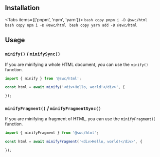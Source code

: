 
## Installation

<Tabs items={['pnpm', 'npm', 'yarn']}>
  <Tab>
    ```bash copy
    pnpm i -D @swc/html
    ```
  </Tab>
  <Tab>
    ```bash copy
    npm i -D @swc/html
    ```
  </Tab>
  <Tab>
    ```bash copy
    yarn add -D @swc/html
    ```
  </Tab>
</Tabs>

## Usage

### `minify()` / `minifySync()`

If you are minifying a whole HTML document, you can use the `minify()` function.

```typescript
import { minify } from '@swc/html';

const html = await minify('<div>Hello, world!</div>', {

});
```

### `minifyFragment()` / `minifyFragmentSync()`

If you are minifying a fragment of HTML, you can use the `minifyFragment()` function.

```typescript
import { minifyFragment } from '@swc/html';

const html = await minifyFragment('<div>Hello, world!</div>', {

});
```

